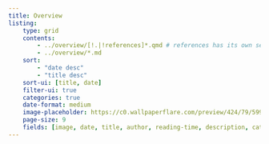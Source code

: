 ```yaml
---
title: Overview
listing:
    type: grid
    contents:
        - ../overview/[!.|!references]*.qmd # references has its own section in sidebar
        - ../overview/*.md
    sort:
        - "date desc"
        - "title desc"
    sort-ui: [title, date]
    filter-ui: true
    categories: true
    date-format: medium
    image-placeholder: https://c0.wallpaperflare.com/preview/424/79/599/lamp-light-bulb-bulbs-light.jpg # creative commons license
    page-size: 9
    fields: [image, date, title, author, reading-time, description, categories]
---
```


